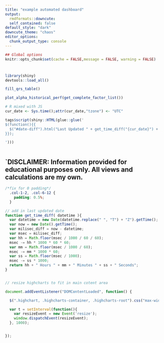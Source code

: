 ```yaml
---
title: "example automated dashboard"
output:
  rmdformats::downcute:
  self_contained: false
default_style: "dark"
downcute_theme: "chaos"
editor_options:
  chunk_output_type: console
---
```


```r
## Global options
knitr::opts_chunk$set(cache = FALSE,message = FALSE, warning = FALSE)

```

<h1 id="date-diff"></h1>

```r
library(shiny)
devtools::load_all()
```


```r
fill_qrs_table()

```

```r
plot_alpha_historical_perf(get_complete_factor_list())
```


```r
# R mixed with JS
cur_date <- Sys.time();attr(cur_date,"tzone") <- "UTC"

tags$script(shiny::HTML(glue::glue('
$(function(){{
  $("#date-diff").html("Last Updated " + get_time_diff("{cur_date}") + " ago");
}});

')))



```



## `DISCLAIMER: Information provided for educational purposes only. All views and calculations are my own.




```css
/*fix for 0 padding*/
  .col-1-2, .col-6-12 {
    padding: 0.5%;
  }
```


```js

// add in last updated date
function get_time_diff( datetime ){
  var datetime = new Date(datetime.replace(" ", "T") + "Z").getTime();;
  var now = new Date().getTime();
  var milisec_diff = now - datetime;
  var msec = milisec_diff;
  var hh = Math.floor(msec / 1000 / 60 / 60);
  msec -= hh * 1000 * 60 * 60;
  var mm = Math.floor(msec / 1000 / 60);
  msec -= mm * 1000 * 60;
  var ss = Math.floor(msec / 1000);
  msec -= ss * 1000;
  return hh + " Hours " + mm + " Minutes " + ss + " Seconds";
}


// resize highcharts to fit in main cotent area

document.addEventListener("DOMContentLoaded", function() {

  $(".highchart, .highcharts-container, .highcharts-root").css("max-width","100%");

  var t = setInterval(function(){
    var resizeEvent = new Event('resize');
    window.dispatchEvent(resizeEvent);
  }, 1000);


});



```
